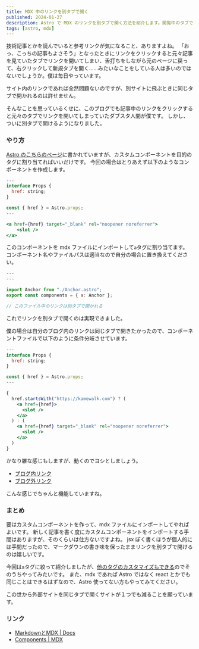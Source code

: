 ```yaml
---
title: MDX 中のリンクを別タブで開く
published: 2024-01-27
description: Astro で MDX のリンクを別タブで開く方法を紹介します。閲覧中のタブでリンクを開かれるのが許せない人はぜひ。
tags: [astro, mdx]
---
```



技術記事とかを読んでいると参考リンクが気になること、ありますよね。
「おっ、こっちの記事もよさそう」となったときにリンクをクリックすると元々記事を見ていたタブでリンクを開いてしまい、舌打ちをしながら元のページに戻って、右クリックして新規タブを開く……みたいなことをしている人は多いのではないでしょうか。僕は毎日やっています。

サイト内のリンクであれば全然問題ないのですが、別サイトに飛ぶときに同じタブで開かれるのは許せません。

そんなことを思っているくせに、このブログでも記事中のリンクをクリックすると元々のタブでリンクを開いてしまっていたダブスタ人間が僕です。
しかし、ついに別タブで開けるようになりました。

### やり方

[Astro のこちらのページ][1]に書かれていますが、カスタムコンポーネントを目的のタグに割り当てればいいだけです。
今回の場合はとりあえず以下のようなコンポーネントを作成します。

```jsx
---
interface Props {
  href: string;
}

const { href } = Astro.props;
---

<a href={href} target="_blank" rel="noopener noreferrer">
    <slot />
</a>
```

このコンポーネントを mdx ファイルにインポートして`a`タグに割り当てます。
コンポーネント名やファイルパスは適当なので自分の場合に置き換えてください。

```jsx
---
---

import Anchor from "./Anchor.astro";
export const components = { a: Anchor };

// このファイル中のリンクは別タブで開かれる
```

これでリンクを別タブで開くのは実現できました。

僕の場合は自分のブログ内のリンクは同じタブで開きたかったので、コンポーネントファイルで以下のように条件分岐させています。

```jsx
---
interface Props {
  href: string;
}

const { href } = Astro.props;
---

{
  href.startsWith("https://kamewalk.com") ? (
    <a href={href}>
      <slot />
    </a>
  ) : (
    <a href={href} target="_blank" rel="noopener noreferrer">
      <slot />
    </a>
  )
}
```

かなり雑な感じもしますが、動くのでヨシとしましょう。

- [ブログ内リンク](https://kamewalk.com)
- [ブログ外リンク](http://abehiroshi.la.coocan.jp/)

こんな感じでちゃんと機能していますね。


### まとめ

要はカスタムコンポーネントを作って、mdx ファイルにインポートしてやればよいです。
新しく記事を書く度にカスタムコンポーネントをインポートする手間はありますが、そのくらいは仕方ないですよね。
jsx ぽく書くほうが個人的には手間だったので、マークダウンの書き味を保ったままリンクを別タブで開けるのは嬉しいです。

今回は`a`タグに絞って紹介しましたが、[他のタグのカスタマイズもできる][2]のでそのうちやってみたいです。
また、mdx であれば Astro ではなく react とかでも同じことはできるはずなので、Astro 使ってない方もやってみてください。

この世から外部サイトを同じタブで開くサイトが１つでも減ることを願っています。

### リンク

- [MarkdownとMDX | Docs][1]
- [Components | MDX][2]

[1]: https://docs.astro.build/ja/guides/markdown-content/#%E3%82%AB%E3%82%B9%E3%82%BF%E3%83%A0%E3%82%B3%E3%83%B3%E3%83%9D%E3%83%BC%E3%83%8D%E3%83%B3%E3%83%88%E3%82%92html%E8%A6%81%E7%B4%A0%E3%81%AB%E5%89%B2%E3%82%8A%E5%BD%93%E3%81%A6%E3%82%8B
[2]: https://mdxjs.com/table-of-components/
